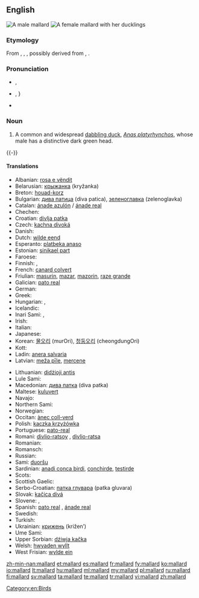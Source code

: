 ==English==
{{wikipedia}}
[[File:Mallard Branford CT.jpg|thumb|A male mallard]]
[[File:A duck and ducklings by a lake.jpg|thumb|A female mallard with her [[duckling]]s]]

===Etymology===
From {{etyl|enm|en}} {{term|malarde|lang=enm}}, {{etyl|fro|en}} {{term|malart|lang=fro}}, {{term|mallart||wild duck|lang=fro}}, possibly derived from {{term|male|lang=fro}}, {{term|malle||male|lang=fro}} {{suffix||ard}}.

===Pronunciation===
* {{a|UK}} {{IPA|/ˈmæl.ɑː(ɹ)d/}}, {{X-SAMPA|/"m{l.A:(r\)d/}}
* {{a|US}} {{IPA|/ˈmælɚd/}}, {{X-SAMPA|/"m{l@`d/}}}
* {{audio|En-us-mallard.ogg|audio (US)}}

===Noun===
{{en-noun}}

# A common and widespread [[dabbling duck]], ''[[Anas platyrhynchos]]'', whose male has a distinctive dark green head.

{{-}}

====Translations====
{{trans-top|a common and widespread dabbling duck, Anas platyrhynchos}}
* Albanian: [[rosa e vëndit]]
* Belarusian: [[крыжанка]] (kryžanka)
* Breton: [[houad-korz]]
* Bulgarian: [[дива патица]] (diva patica), [[зеленоглавка]] (zelenoglavka)
* Catalan: [[ánade azulón]] / [[ánade real]]
* Chechen: {{t|ce|акха бад}}
* Croatian: [[divlja patka]]
* Czech: [[kachna divoká]]
* Danish: {{t|da|gråand}}
* Dutch: [[wilde eend]] {{g|f}}
* Esperanto: [[platbeka anaso]]
* Estonian: [[sinikael part]]
* Faroese: {{t|fo|villdunna}}
* Finnish: {{t+|fi|sinisorsa}}, {{t+|fi|heinäsorsa}}
* French: [[canard colvert]] {{g|m}}
* Friulian: [[masurin]], [[mazar]], [[mazorin]], [[raze grande]]
* Galician: [[pato real]]
* German: {{t+|de|Stockente|f}}
* Greek: {{t+|el|αγριόπαπια|f|tr=agriópapia}}
* Hungarian: {{t+|hu|tőkés réce}}, {{t+|hu|vadkacsa}}
* Icelandic: {{t+|is|stokkönd}}
* Inari Sami: {{t|smn|tuáršu}}, {{t|smn|stuorrâ vuonjâč}}
* Irish: {{t+|ga|lacha}}
* Italian: {{t|it|anatra selvatica|f}}
* Japanese: {{t|ja|真鴨|tr=magamo|sc=Jpan}}
* Korean: [[물오리]] (murOri), [[청둥오리]] (cheongdungOri)
* Kott: {{t|zko|agaŋa}}
* Ladin: [[anera salvaria]]
* Latvian: [[meža pīle]], [[mercene]]
{{trans-mid}}
* Lithuanian: [[didżioji antis]]
* Lule Sami: {{t|smj|stuorvuojatjis}}
* Macedonian: [[дива патка]] (diva patka)
* Maltese: [[kuluvert]]
* Navajo: {{t|nv|naalʼeełí bitsiiʼ dootłʼizhí}}
* Northern Sami: {{t|se|duoršu}}
* Norwegian: {{t|no|stokkand}}
* Occitan: [[ànec coll-verd]]
* Polish: [[kaczka krzyżówka]]
* Portuguese: [[pato-real]] {{g|m}}
* Romani: [[divlio-ratsoy]] {{g|m}}, [[divlio-ratsa]] {{g|f}}
* Romanian: {{t|ro|rață sălbatică|f}}
* Romansch: {{t|rm|anda selvadia|f}}
* Russian: {{t|ru|обыкновенная кряква|tr=obyknovénnaja krjákva|f}}
* Sami: [[duoršu]]
* Sardinian: [[anadi conca birdi]], [[conchirde]], [[testirde]]
* Scots: {{t|sco|muir-deuk}}
* Scottish Gaelic: {{t|gd|lach|f}}
* Serbo-Croatian: [[патка глувара]] (patka gluvara)
* Slovak: [[kačica divá]]
* Slovene: {{t|sl|mlakarica}}, {{t|sl|divja raca}}
* Spanish: [[pato real]] {{g|m}}, [[ánade real]] {{g|m|f}}
* Swedish: {{t+|sv|gräsand|c}}
* Turkish: {{t+|tr|yeşilbaş}}
* Ukrainian: [[крижень]] (križen’)
* Ume Sami: {{t|sju|lággiehtse}}
* Upper Sorbian: [[dźiwja kačka]]
* Welsh: [[hwyaden wyllt]]
* West Frisian: [[wylde ein]]
{{trans-bottom}}

[[Category:en:Birds]]

[[zh-min-nan:mallard]]
[[et:mallard]]
[[es:mallard]]
[[fr:mallard]]
[[fy:mallard]]
[[ko:mallard]]
[[io:mallard]]
[[lt:mallard]]
[[hu:mallard]]
[[ml:mallard]]
[[my:mallard]]
[[pl:mallard]]
[[ru:mallard]]
[[fi:mallard]]
[[sv:mallard]]
[[ta:mallard]]
[[te:mallard]]
[[tr:mallard]]
[[vi:mallard]]
[[zh:mallard]]